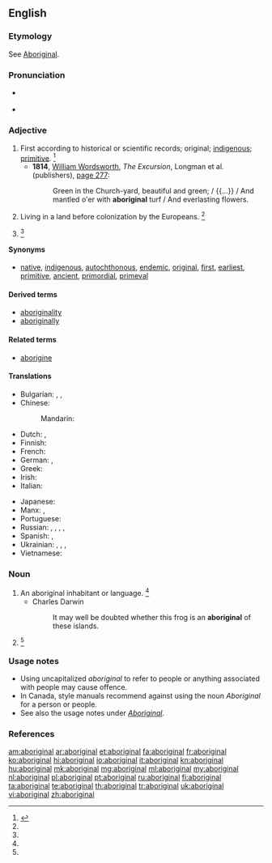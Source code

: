 {{also|Aboriginal}}
==English==

===Etymology===
See [[Aboriginal]].

===Pronunciation===
* {{a|US}} {{IPA|/ˌæb.əˈɹɪd͡ʒ.n̩.l̩/|/ˌæb.əˈɹɪd͡ʒ.ɪn.l̩/}}
* {{audio|En-uk-aboriginal.ogg|Audio (UK)}}

===Adjective===
{{en-adj}}

# First according to historical or scientific records; original; [[indigenous]]; [[primitive]]. {{defdate|First attested in the mid 17<sup>th</sup> century.}}<ref name=SOED>{{reference-book | last =| first = | authorlink =  | coauthors =  | editor =Brown, Lesley  | others =  | title = The Shorter Oxford English Dictionary | origdate =  | origyear = 1933| origmonth =  | url =  | format =  | accessdate =  | accessyear =  | accessmonth =  | edition = 5th | date =  | year =2003| month =  | publisher =Oxford University Press  | location =Oxford, UK | language =  | id =  | doi = | isbn =978-0-19-860575-7 | lccn = | ol = | pages =6| chapter =  | chapterurl =  | quote =}}</ref>
#* '''1814''', [[w:William Wordsworth|William Wordsworth]], ''The Excursion'', Longman et al. (publishers), [http://books.google.com/books?id=T18JAAAAQAAJ&pg=PA277&dq=aboriginal page 277]:
#*: Green in the Church-yard, beautiful and green; / {{...}} / And mantled o'er with '''aboriginal''' turf / And everlasting flowers.
# Living in a land before colonization by the Europeans. {{defdate|First attested in the late 17<sup>th</sup> century.}}<ref name=SOED/>
# {{alternative capitalization of|Aboriginal}} {{defdate|First attested in the late 18<sup>th</sup> century.}}<ref name=SOED/>

====Synonyms====
* {{sense|indigenous to a place}} [[native]], [[indigenous]], [[autochthonous]], [[endemic]], [[original]], [[first]], [[earliest]], [[primitive]], [[ancient]], [[primordial]], [[primeval]]

====Derived terms====
* [[aboriginality]]
* [[aboriginally]]

====Related terms====
* [[aborigine]]

====Translations====
{{trans-top|original; indigenous}}
* Bulgarian: {{t+|bg|коренен}}, {{t+|bg|местен}}, {{t+|bg|туземен}}
* Chinese:
*: Mandarin: {{t|cmn|土著|tr=tǔzhù, tǔzhuó|sc=Hani}}
* Dutch: {{t+|nl|inheems}}, {{t+|nl|inheemse}}
* Finnish: {{t+|fi|alkuperäinen}}
* French: {{t+|fr|indigène}}
* German: {{t-|de|eingeboren}}, {{t+|de|einheimisch}}
* Greek: {{t+|el|ιθαγενής|m|f|tr=ithagenís|sc=Grek}}
* Irish: {{t-|ga|bundúchasach}}
* Italian: {{t+|it|aborigeno}}
{{trans-mid}}
* Japanese: {{t-|ja|土着|tr=どちゃくの, dochaku no|alt=土着の|sc=Jpan}}
* Manx: {{t-|gv|bun-chummallagh}}, {{t-|gv|bun-dooghyssagh}}
* Portuguese: {{t+|pt|aborígene}}
* Russian: {{t+|ru|туземный|tr=tuzémnyj|sc=Cyrl}}, {{t+|ru|коренной|tr=korennój|sc=Cyrl}}, {{t+|ru|местный|tr=méstnyj|sc=Cyrl}}, {{t+|ru|автохтонный|tr=avtoxtónnyj|sc=Cyrl}} {{qualifier|literary}}, {{t+|ru|аборигенный|tr=aborigénnyj|sc=Cyrl}}
* Spanish: {{t+|es|aborigen}}, {{t+|es|indígena}}
* Ukrainian: {{t-|uk|аборигенський|tr=aboryhéns’kyj}}, {{t-|uk|тубільний|tr=tubíl’nyj}}, {{t+|uk|автохтонний|tr=avtoxtónnyj}}, {{t-|uk|туземський|tr=tuzéms’kyj}}
* Vietnamese: {{t+|vi|thổ dân}}
{{trans-bottom}}

===Noun===
{{en-noun}}

# An aboriginal inhabitant or language. {{defdate|First attested in the mid 18<sup>th</sup> century.}}<ref name=SOED/>
#* Charles Darwin
#*: It may well be doubted whether this frog is an '''aboriginal''' of these islands.
# {{alternative capitalization of|Aboriginal}} {{defdate|First attested in the mid 18<sup>th</sup> century.}}<ref name=SOED/>

===Usage notes===
* Using uncapitalized ''aboriginal'' to refer to people or anything associated with people may cause offence.
* In Canada, style manuals recommend against using the noun ''Aboriginal'' for a person or people.
* See also the usage notes under ''[[Aboriginal]]''.

===References===
<references/>

[[am:aboriginal]]
[[ar:aboriginal]]
[[et:aboriginal]]
[[fa:aboriginal]]
[[fr:aboriginal]]
[[ko:aboriginal]]
[[hi:aboriginal]]
[[io:aboriginal]]
[[it:aboriginal]]
[[kn:aboriginal]]
[[hu:aboriginal]]
[[mk:aboriginal]]
[[mg:aboriginal]]
[[ml:aboriginal]]
[[my:aboriginal]]
[[nl:aboriginal]]
[[pl:aboriginal]]
[[pt:aboriginal]]
[[ru:aboriginal]]
[[fi:aboriginal]]
[[ta:aboriginal]]
[[te:aboriginal]]
[[th:aboriginal]]
[[tr:aboriginal]]
[[uk:aboriginal]]
[[vi:aboriginal]]
[[zh:aboriginal]]